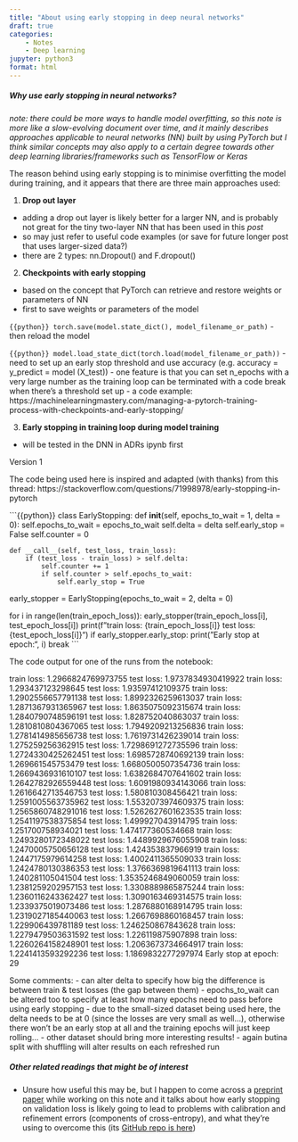 ```yaml
---
title: "About using early stopping in deep neural networks"
draft: true
categories: 
    - Notes
    - Deep learning
jupyter: python3
format: html
---
```


##### **Why use early stopping in neural networks?**

*note: there could be more ways to handle model overfitting, so this note is more like a slow-evolving document over time, and it mainly describes approaches applicable to neural networks (NN) built by using PyTorch but I think similar concepts may also apply to a certain degree towards other deep learning libraries/frameworks such as TensorFlow or Keras*

The reason behind using early stopping is to minimise overfitting the model during training, and it appears that there are three main approaches used:

1. **Drop out layer**

- adding a drop out layer is likely better for a larger NN, and is probably not great for the tiny two-layer NN that has been used in this *post*
- so may just refer to useful code examples (or save for future longer post that uses larger-sized data?)
- there are 2 types: nn.Dropout() and F.dropout()


2. **Checkpoints with early stopping**
- based on the concept that PyTorch can retrieve and restore weights or parameters of NN
- first to save weights or parameters of the model

```{{python}}
torch.save(model.state_dict(), model_filename_or_path)
```
- then reload the model

```{{python}}
model.load_state_dict(torch.load(model_filename_or_path)) 
```
- need to set up an early stop threshold and use accuracy (e.g. accuracy = y_predict = model (X_test))
- one feature is that you can set n_epochs with a very large number as the training loop can be terminated with a code break when there's a threshold set up
- a code example: https://machinelearningmastery.com/managing-a-pytorch-training-process-with-checkpoints-and-early-stopping/


3. **Early stopping in training loop during model training**

- will be tested in the DNN in ADRs ipynb first

Version 1

The code being used here is inspired and adapted (with thanks) from this thread: https://stackoverflow.com/questions/71998978/early-stopping-in-pytorch

```{{python}}
class EarlyStopping:
    def __init__(self, epochs_to_wait = 1, delta = 0):
        self.epochs_to_wait = epochs_to_wait
        self.delta = delta
        self.early_stop = False
        self.counter = 0

    def __call__(self, test_loss, train_loss):
        if (test_loss - train_loss) > self.delta:
            self.counter += 1
            if self.counter > self.epochs_to_wait:
                self.early_stop = True

early_stopper = EarlyStopping(epochs_to_wait = 2, delta = 0)

for i in range(len(train_epoch_loss)):
    early_stopper(train_epoch_loss[i], test_epoch_loss[i])
    print(f"train loss: {train_epoch_loss[i]} test loss: {test_epoch_loss[i]}")
    if early_stopper.early_stop:
        print("Early stop at epoch:", i)
        break
```

The code output for one of the runs from the notebook:

train loss: 1.2966824769973755 test loss: 1.9737834930419922
train loss: 1.293437123298645 test loss: 1.93597412109375
train loss: 1.2902556657791138 test loss: 1.8992326259613037
train loss: 1.2871367931365967 test loss: 1.8635075092315674
train loss: 1.2840790748596191 test loss: 1.828752040863037
train loss: 1.2810810804367065 test loss: 1.7949209213256836
train loss: 1.2781414985656738 test loss: 1.7619731426239014
train loss: 1.275259256362915 test loss: 1.7298691272735596
train loss: 1.2724330425262451 test loss: 1.6985728740692139
train loss: 1.269661545753479 test loss: 1.6680500507354736
train loss: 1.2669436931610107 test loss: 1.6382684707641602
train loss: 1.2642782926559448 test loss: 1.6091980934143066
train loss: 1.2616642713546753 test loss: 1.580810308456421
train loss: 1.2591005563735962 test loss: 1.5532073974609375
train loss: 1.2565860748291016 test loss: 1.5262627601623535
train loss: 1.2541197538375854 test loss: 1.499927043914795
train loss: 1.251700758934021 test loss: 1.474177360534668
train loss: 1.2493280172348022 test loss: 1.4489929676055908
train loss: 1.2470005750656128 test loss: 1.424353837966919
train loss: 1.2447175979614258 test loss: 1.4002411365509033
train loss: 1.2424780130386353 test loss: 1.3766369819641113
train loss: 1.240281105041504 test loss: 1.3535246849060059
train loss: 1.2381259202957153 test loss: 1.3308889865875244
train loss: 1.2360116243362427 test loss: 1.3090163469314575
train loss: 1.2339375019073486 test loss: 1.2876880168914795
train loss: 1.2319027185440063 test loss: 1.2667698860168457
train loss: 1.229906439781189 test loss: 1.246250867843628
train loss: 1.2279479503631592 test loss: 1.226119875907898
train loss: 1.2260264158248901 test loss: 1.2063673734664917
train loss: 1.2241413593292236 test loss: 1.1869832277297974
Early stop at epoch: 29

Some comments:
- can alter delta to specify how big the difference is between train & test losses (the gap between them)
- epochs_to_wait can be altered too to specify at least how many epochs need to pass before using early stopping
- due to the small-sized dataset being used here, the delta needs to be at 0 (since the losses are very small as well...), otherwise there won't be an early stop at all and the training epochs will just keep rolling...
- other dataset should bring more interesting results!
- again butina split with shuffling will alter results on each refreshed run


##### **Other related readings that might be of interest**

* Unsure how useful this may be, but I happen to come across a [preprint paper](https://arxiv.org/pdf/2501.19195) while working on this note and it talks about how early stopping on validation loss is likely going to lead to problems with calibration and refinement errors (components of cross-entropy), and what they're using to overcome this (its [GitHub repo is here](https://github.com/dholzmueller/probmetrics))
